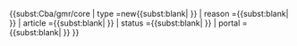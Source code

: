 <!--請保持主題留空-->
{{<includeonly>subst:</includeonly>Cba/gmr/core
| type             =new{{<includeonly>subst:</includeonly>blank|<!--填寫new為評分請求，secondmark為重評請求，FA、FL、GA的重評請求請往相關頁面。-->}}
| reason           ={{<includeonly>subst:</includeonly>blank|<!--重評請求原因，new則留空-->}}
| article          ={{<includeonly>subst:</includeonly>blank|<!--請輸入條目名，無需輸入[[ ]]-->}}
| status           ={{<includeonly>subst:</includeonly>blank|<!--當前狀態，重評請求可填A, B, C, start或stu，新請求可填FA、FL或GA。-->}}
| portal           ={{<includeonly>subst:</includeonly>blank|<!--輸入Yes以表示其為一個主題頁-->}}
}}<!--無需簽名-->